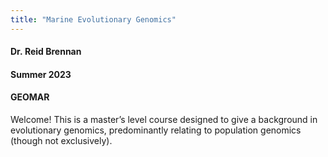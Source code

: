 ```yaml
---
title: "Marine Evolutionary Genomics"
---
```


#### Dr. Reid Brennan
#### Summer 2023
#### GEOMAR

Welcome! This is a master's level course designed to give a background in evolutionary genomics, predominantly relating to population genomics (though not exclusively). 
